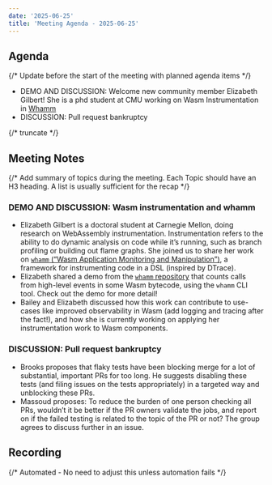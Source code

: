 ```yaml
---
date: '2025-06-25'
title: 'Meeting Agenda - 2025-06-25'
---
```


## Agenda

{/* Update before the start of the meeting with planned agenda items */}

- DEMO AND DISCUSSION: Welcome new community member Elizabeth Gilbert! She is a phd student at CMU working on Wasm Instrumentation in [Whamm](https://github.com/ejrgilbert/whamm)
- DISCUSSION: Pull request bankruptcy

{/* truncate */}

## Meeting Notes

{/* Add summary of topics during the meeting. Each Topic should have an H3 heading. A list is usually sufficient for the recap */}

### DEMO AND DISCUSSION: Wasm instrumentation and whamm

- Elizabeth Gilbert is a doctoral student at Carnegie Mellon, doing research on WebAssembly instrumentation. Instrumentation refers to the ability to do dynamic analysis on code while it’s running, such as branch profiling or building out flame graphs. She joined us to share her work on [`whamm` (“Wasm Application Monitoring and Manipulation”)](https://github.com/ejrgilbert/whamm), a framework for instrumenting code in a DSL (inspired by DTrace).
- Elizabeth shared a demo from the [`whamm` repository](https://github.com/ejrgilbert/whamm) that counts calls from high-level events in some Wasm bytecode, using the `whamm` CLI tool. Check out the demo for more detail!
- Bailey and Elizabeth discussed how this work can contribute to use-cases like improved observability in Wasm (add logging and tracing after the fact!), and how she is currently working on applying her instrumentation work to Wasm components.  

### DISCUSSION: Pull request bankruptcy

- Brooks proposes that flaky tests have been blocking merge for a lot of substantial, important PRs for too long. He suggests disabling these tests (and filing issues on the tests appropriately) in a targeted way and unblocking these PRs.
- Massoud proposes: To reduce the burden of one person checking all PRs, wouldn’t it be better if the PR owners validate the jobs, and report on if the failed testing is related to the topic of the PR or not? The group agrees to discuss further in an issue.

## Recording

{/* Automated - No need to adjust this unless automation fails */}

<YouTube url="https://www.youtube.com/watch?v=HclZChWxD40" />
